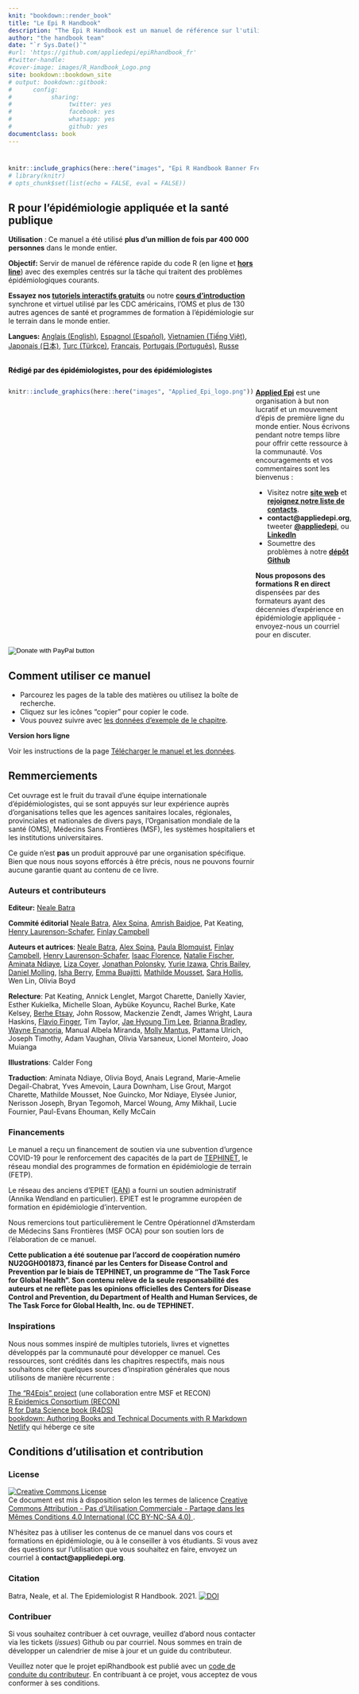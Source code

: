 ```yaml
---
knit: "bookdown::render_book"
title: "Le Epi R Handbook"  
description: "The Epi R Handbook est un manuel de référence sur l'utilisation de R en épidémiologie appliquée et santé publique."
author: "the handbook team"
date: "`r Sys.Date()`"
#url: 'https://github.com/appliedepi/epiRhandbook_fr'
#twitter-handle: 
#cover-image: images/R_Handbook_Logo.png
site: bookdown::bookdown_site
# output: bookdown::gitbook:
#      config:
#           sharing:
#                twitter: yes
#                facebook: yes
#                whatsapp: yes
#                github: yes
documentclass: book
---
```






#  {-}

```r
knitr::include_graphics(here::here("images", "Epi R Handbook Banner French 1500 x 500.png"))
# library(knitr)
# opts_chunk$set(list(echo = FALSE, eval = FALSE))
```

<meta name="description" content="The Epi R Handbook est un manuel de référence sur l'utilisation de R en épidémiologie appliquée et santé publique.">

<meta http-equiv="Content-Type" content="text/html; charset=utf-8">

<!-- <span style="color: red;">**THIS IS A DRAFT.  REVIEWERS GIVE FEEDBACK AT THIS [LINK](https://forms.gle/4RNdRRLGx67xW9yq9)**.</span> -->

<!-- <span style="color: darkgreen;">**DO YOU LIKE THIS HANDBOOK? SHOULD SOMETHING BE CHANGED? PLEASE TELL US!**</span> -->

<!-- <form target="_blank" action="https://forms.gle/A5SnRVws7tPD15Js9"> -->
<!--     <input type="submit" value="FEEDBACK" /> -->
<!-- </form> -->

<!-- ======================================================= -->
<!-- ## An R reference manual for applied epidemiology and public health {.unnumbered} -->


<!-- <span style="color: brown;">**The Epi R Handbook is an R reference manual for applied epidemiology and public health.**</span> -->

<!-- ## About this handbook   -->

## R pour l'épidémiologie appliquée et la santé publique {-}  

**Utilisation** : Ce manuel a été utilisé **plus d'un million de fois par 400 000 personnes** dans le monde entier.

**Objectif:** Servir de manuel de référence rapide du code R (en ligne et **[hors line](#download_book_data)**) avec des exemples centrés sur la tâche qui traitent des problèmes épidémiologiques courants.  

**Essayez nos [tutoriels interactifs gratuits](https://www.appliedepi.org/tutorial/)** ou notre **[cours d'introduction](https://www.appliedepi.org/live/)** synchrone et virtuel utilisé par les CDC américains, l'OMS et plus de 130 autres agences de santé et programmes de formation à l'épidémiologie sur le terrain dans le monde entier.  

**Langues:** [Anglais (English)](https://epirhandbook.com/), [Espagnol (Español)](https://epirhandbook.com/es/), [Vietnamien (Tiếng Việt)](https://epirhandbook.com/vn/), [Japonais (日本)](https://epirhandbook.com/jp/), [Turc (Türkçe)](https://epirhandbook.com/tr/), [Francais](https://epirhandbook.com/fr/), [Portugais (Português)](https://epirhandbook.com/pt/), [Russe](https://epirhandbook.com/ru/)  


<br>
<span style="color: black;">**Rédigé par des épidémiologistes, pour des épidémiologistes**</span>


:::: {style="display: flex;"}

::: {}
```r
knitr::include_graphics(here::here("images", "Applied_Epi_logo.png"))
```
:::


::: {.col data-latex="{0.05\textwidth}"}
\ 
<!-- an empty Div (with a white space), serving as
a column separator -->
:::

::: {}


**[Applied Epi](http://www.appliedepi.org)** est une organisation à but non lucratif et un mouvement d'épis de première ligne du monde entier. Nous écrivons pendant notre temps libre pour offrir cette ressource à la communauté. Vos encouragements et vos commentaires sont les bienvenus :  

* Visitez notre **[site web](http://www.appliedepi.org)** et **[rejoignez notre liste de contacts](https://forms.gle/9awNd8syypTSYUsn7)**.  
* **contact@appliedepi.org**, tweeter **[\@appliedepi](https://twitter.com/appliedepi)**, ou **[LinkedIn](https://linkedin.com/company/appliedepi)**  
* Soumettre des problèmes à notre **[dépôt Github](https://github.com/appliedepi/epiRhandbook_eng)**  

**Nous proposons des formations R en direct** dispensées par des formateurs ayant des décennies d'expérience en épidémiologie appliquée - envoyez-nous un courriel pour en discuter.
:::

:::: 

<form target="_blank" action="https://www.paypal.com/donate" method="post" target="_top">
<input type="hidden" name="hosted_button_id" value="YTEZELC8VBXV6" />
<input type="image" src="https://github.com/appliedepi/epiRhandbook_eng/raw/master/images/donate_button_long.png" border="0" name="submit" title="PayPal - The safer, easier way to pay online!" alt="Donate with PayPal button" />
<img alt="" border="0" src="https://www.paypal.com/en_US/i/scr/pixel.gif" />
</form>


## Comment utiliser ce manuel {-} 

* Parcourez les pages de la table des matières ou utilisez la boîte de recherche.
* Cliquez sur les icônes "copier" pour copier le code.  
* Vous pouvez suivre avec [les données d'exemple de le chapitre](#download_book_data).  

**Version hors ligne**  

Voir les instructions de la page [Télécharger le manuel et les données](#download_book_data).  

<!-- ======================================================= -->
## Remmerciements {-}  

Cet ouvrage est le fruit du travail d'une équipe internationale d'épidémiologistes, qui se sont appuyés sur leur expérience auprès d'organisations telles que les agences sanitaires locales, régionales, provinciales et nationales de divers pays, l'Organisation mondiale de la santé (OMS), Médecins Sans Frontières (MSF), les systèmes hospitaliers et les institutions universitaires.

Ce guide n'est **pas** un produit approuvé par une organisation spécifique. Bien que nous nous soyons efforcés à être précis, nous ne pouvons fournir aucune garantie quant au contenu de ce livre.  


### Auteurs et contributeurs {-}  

**Editeur:** [Neale Batra](https://www.linkedin.com/in/neale-batra/) 

**Commité éditorial** [Neale Batra](https://www.linkedin.com/in/neale-batra/), [Alex Spina](https://github.com/aspina7), [Amrish Baidjoe](https://twitter.com/Ammer_B), Pat Keating, [Henry Laurenson-Schafer](https://github.com/henryls1), [Finlay Campbell](https://github.com/finlaycampbell)  

**Auteurs et autrices**: [Neale Batra](https://www.linkedin.com/in/neale-batra/), [Alex Spina](https://github.com/aspina7), [Paula Blomquist](https://www.linkedin.com/in/paula-bianca-blomquist-53188186/), [Finlay Campbell](https://github.com/finlaycampbell), [Henry Laurenson-Schafer](https://github.com/henryls1), [Isaac Florence](www.Twitter.com/isaacatflorence), [Natalie Fischer](https://www.linkedin.com/in/nataliefischer211/), [Aminata Ndiaye](https://twitter.com/aminata_fadl), [Liza Coyer]( https://www.linkedin.com/in/liza-coyer-86022040/), [Jonathan Polonsky](https://twitter.com/jonny_polonsky), [Yurie Izawa](https://ch.linkedin.com/in/yurie-izawa-a1590319), [Chris Bailey](https://twitter.com/cbailey_58?lang=en), [Daniel Molling](https://www.linkedin.com/in/daniel-molling-4005716a/), [Isha Berry](https://twitter.com/ishaberry2), [Emma Buajitti](https://twitter.com/buajitti), [Mathilde Mousset](https://mathildemousset.wordpress.com/research/), [Sara Hollis](https://www.linkedin.com/in/saramhollis/), Wen Lin, Olivia Boyd 

**Relecture**: Pat Keating, Annick Lenglet, Margot Charette, Danielly Xavier, Esther Kukielka, Michelle Sloan, Aybüke Koyuncu, Rachel Burke, Kate Kelsey, [Berhe Etsay](https://www.linkedin.com/in/berhe-etsay-5752b1154/), John Rossow, Mackenzie Zendt, James Wright, Laura Haskins, [Flavio Finger](ffinger.github.io), Tim Taylor, [Jae Hyoung Tim Lee](https://www.linkedin.com/in/jaehyoungtlee/), [Brianna Bradley](https://www.linkedin.com/in/brianna-bradley-bb8658155), [Wayne Enanoria](https://www.linkedin.com/in/wenanoria), Manual Albela Miranda, [Molly Mantus](https://www.linkedin.com/in/molly-mantus-174550150/), Pattama Ulrich, Joseph Timothy, Adam Vaughan, Olivia Varsaneux, Lionel Monteiro, Joao Muianga  

**Illustrations**: Calder Fong  

**Traduction**: Aminata Ndiaye, Olivia Boyd, Anais Legrand, Marie-Amelie Degail-Chabrat, Yves Amevoin, Laura Downham, Lise Grout, Margot Charette, Mathilde Mousset, Noe Guincko, Mor Ndiaye, Elysée Junior, Nerisson Joseph, Bryan Tegomoh, Marcel Woung, Amy Mikhail, Lucie Fournier, Paul-Evans Ehouman, Kelly McCain

<!-- **Editor-in-Chief:** Neale Batra  -->

<!-- **Project core team:** Neale Batra, Alex Spina, Amrish Baidjoe, Pat Keating, Henry Laurenson-Schafer, Finlay Campbell   -->

<!-- **Authors**: Neale Batra, Alex Spina, Paula Blomquist, Finlay Campbell, Henry Laurenson-Schafer, [Isaac Florence](www.Twitter.com/isaacatflorence), Natalie Fischer, Aminata Ndiaye, Liza Coyer, Jonathan Polonsky, Yurie Izawa, Chris Bailey, Daniel Molling, Isha Berry, Emma Buajitti, Mathilde Mousset, Sara Hollis, Wen Lin   -->

<!-- **Reviewers**: Pat Keating, Mathilde Mousset, Annick Lenglet, Margot Charette, Isha Berry, Paula Blomquist, Natalie Fischer, Daniely Xavier, Esther Kukielka, Michelle Sloan, Aybüke Koyuncu, Rachel Burke, Daniel Molling, Kate Kelsey, Berhe Etsay, John Rossow, Mackenzie Zendt, James Wright, Wayne Enanoria, Laura Haskins, Flavio Finger, Tim Taylor, Jae Hyoung Tim Lee, Brianna Bradley, Manual Albela Miranda, Molly Mantus, Priscilla Spencer, Pattama Ulrich, Joseph Timothy, Adam Vaughan, Olivia Varsaneux, Lionel Monteiro, Joao Muianga   -->


### Financements {-}  

Le manuel a reçu un financement de soutien via une subvention d'urgence COVID-19 pour le renforcement des capacités de la part de [TEPHINET](https://www.tephinet.org/), le réseau mondial des programmes de formation en épidémiologie de terrain (FETP).  

Le réseau des anciens d'EPIET ([EAN](https://epietalumni.net/)) a fourni un soutien administratif (Annika Wendland en particulier). EPIET est le programme européen de formation en épidémiologie d'intervention.

Nous remercions tout particulièrement le Centre Opérationnel d'Amsterdam de Médecins Sans Frontières (MSF OCA) pour son soutien lors de l'élaboration de ce manuel.  

**Cette publication a été soutenue par l'accord de coopération numéro NU2GGH001873, financé par les Centers for Disease Control and Prevention par le biais de TEPHINET, un programme de "The Task Force for Global Health". Son contenu relève de la seule responsabilité des auteurs et ne reflète pas les opinions officielles des Centers for Disease Control and Prevention, du Department of Health and Human Services, de The Task Force for Global Health, Inc. ou de TEPHINET.**


### Inspirations {-}  

Nous nous sommes inspiré de multiples tutoriels, livres et vignettes développés par la communauté pour développer ce manuel. Ces ressources, sont crédités dans les chapitres respectifs, mais nous souhaitons citer quelques sources d'inspiration générales que nous utilisons de manière récurrente :  

[The "R4Epis" project](https://r4epis.netlify.app/) (une collaboration entre MSF et RECON)  
[R Epidemics Consortium (RECON)](https://www.repidemicsconsortium.org/)  
[R for Data Science book (R4DS)](https://r4ds.had.co.nz/)  
[bookdown: Authoring Books and Technical Documents with R Markdown](https://bookdown.org/yihui/bookdown/)  
[Netlify](https://www.netlify.com) qui héberge ce site 


<!-- ### Image credits {-}   -->

<!-- Images in logo from US CDC Public Health Image Library) include [2013 Yemen looking for mosquito breeding sites](https://phil.cdc.gov/Details.aspx?pid=19623), [Ebola virus](https://phil.cdc.gov/Details.aspx?pid=23186), and [Survey in Rajasthan](https://phil.cdc.gov/Details.aspx?pid=19838).   -->


## Conditions d'utilisation et contribution {-}  

### License {.unnumbered} 

<a rel="license" href="http://creativecommons.org/licenses/by-nc-sa/4.0/"><img alt="Creative Commons License" style="border-width:0" src="https://i.creativecommons.org/l/by-nc-sa/4.0/88x31.png" /></a><br />Ce document est mis à disposition selon les termes de lalicence <a rel="license" href="https://creativecommons.org/licenses/by-nc-sa/4.0/deed.fr">Creative Commons Attribution - Pas d’Utilisation Commerciale - Partage dans les Mêmes Conditions 4.0 International (CC BY-NC-SA 4.0) </a>.


N'hésitez pas à utiliser les contenus de ce manuel dans vos cours et formations en épidémiologie, ou à le conseiller à vos étudiants. Si vous avez des questions sur l'utilisation que vous souhaitez en faire, envoyez un courriel à **contact@appliedepi.org**.  

### Citation {.unnumbered}

Batra, Neale, et al. The Epidemiologist R Handbook. 2021.  <a rel="license" href="https://zenodo.org/badge/231610102.svg"><img alt="DOI" style="border-width:0" src="https://zenodo.org/badge/231610102.svg" /></a><br />

### Contribuer {.unnumbered}  

Si vous souhaitez contribuer à cet ouvrage, veuillez d'abord nous contacter via les tickets (_issues_) Github ou par courriel. Nous sommes en train de développer un calendrier de mise à jour et un guide du contributeur.  

Veuillez noter que le projet epiRhandbook est publié avec un [code de conduite du contributeur](https://contributor-covenant.org/version/2/0/CODE_OF_CONDUCT.html). En contribuant à ce projet, vous acceptez de vous conformer à ses conditions.


